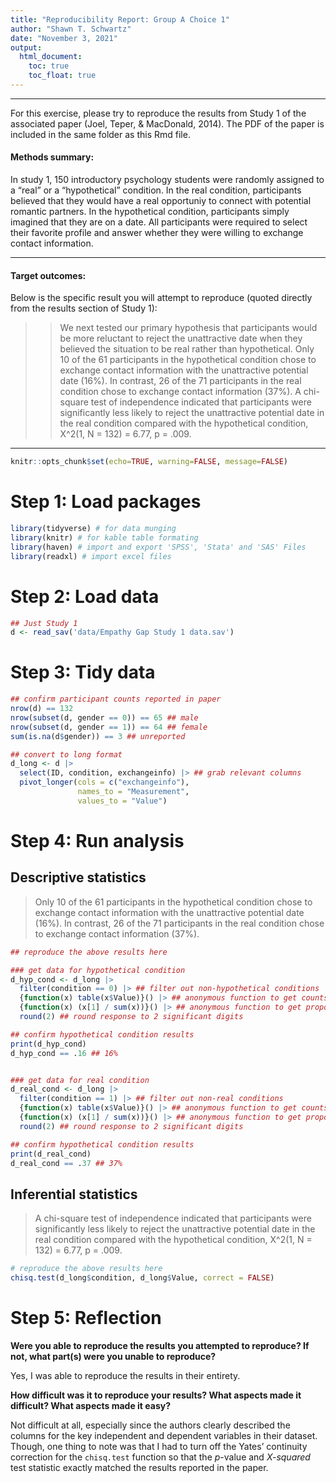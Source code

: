 ```yaml
---
title: "Reproducibility Report: Group A Choice 1"
author: "Shawn T. Schwartz"
date: "November 3, 2021"
output:
  html_document:
    toc: true
    toc_float: true
---
```


-------

For this exercise, please try to reproduce the results from Study 1 of the associated paper (Joel, Teper, & MacDonald, 2014). The PDF of the paper is included in the same folder as this Rmd file. 

#### Methods summary: 

In study 1, 150 introductory psychology students were randomly assigned to a "real" or a "hypothetical" condition. In the real condition, participants believed that they would have a real opportuniy to connect with potential romantic partners. In the hypothetical condition, participants simply imagined that they are on a date. All participants were required to select their favorite profile and answer whether they were willing to exchange contact information. 

------

#### Target outcomes: 

Below is the specific result you will attempt to reproduce (quoted directly from the results section of Study 1):

>> We next tested our primary hypothesis that participants would be more reluctant to reject the unattractive date when they believed the situation to be real rather than hypothetical. Only 10 of the 61 participants in the hypothetical condition chose to exchange contact information with the unattractive potential date (16%). In contrast, 26 of the 71 participants in the real condition chose to exchange contact information (37%). A chi-square test of independence indicated that participants were significantly less likely to reject the unattractive potential date in the real condition compared with the hypothetical condition, X^2(1, N = 132) = 6.77, p = .009.

------

```r
knitr::opts_chunk$set(echo=TRUE, warning=FALSE, message=FALSE)
```

# Step 1: Load packages

```r
library(tidyverse) # for data munging
library(knitr) # for kable table formating
library(haven) # import and export 'SPSS', 'Stata' and 'SAS' Files
library(readxl) # import excel files
```

# Step 2: Load data

```r
## Just Study 1
d <- read_sav('data/Empathy Gap Study 1 data.sav')
```

# Step 3: Tidy data

```r
## confirm participant counts reported in paper
nrow(d) == 132
nrow(subset(d, gender == 0)) == 65 ## male
nrow(subset(d, gender == 1)) == 64 ## female
sum(is.na(d$gender)) == 3 ## unreported

## convert to long format
d_long <- d |>
  select(ID, condition, exchangeinfo) |> ## grab relevant columns
  pivot_longer(cols = c("exchangeinfo"),
               names_to = "Measurement",
               values_to = "Value")
```

# Step 4: Run analysis

## Descriptive statistics

> Only 10 of the 61 participants in the hypothetical condition chose to exchange contact information with the unattractive potential date (16%). In contrast, 26 of the 71 participants in the real condition chose to exchange contact information (37%).

```r
## reproduce the above results here

### get data for hypothetical condition
d_hyp_cond <- d_long |>
  filter(condition == 0) |> ## filter out non-hypothetical conditions
  {function(x) table(x$Value)}() |> ## anonymous function to get counts for response value
  {function(x) (x[1] / sum(x))}() |> ## anonymous function to get proportion of yes to total responses
  round(2) ## round response to 2 significant digits

## confirm hypothetical condition results
print(d_hyp_cond)
d_hyp_cond == .16 ## 16%


### get data for real condition
d_real_cond <- d_long |>
  filter(condition == 1) |> ## filter out non-real conditions
  {function(x) table(x$Value)}() |> ## anonymous function to get counts for response value
  {function(x) (x[1] / sum(x))}() |> ## anonymous function to get proportion of yes to total responses
  round(2) ## round response to 2 significant digits

## confirm hypothetical condition results
print(d_real_cond)
d_real_cond == .37 ## 37%
```

## Inferential statistics

> A chi-square test of independence indicated that participants were significantly less likely to reject the unattractive potential date in the real condition compared with the hypothetical condition, X^2(1, N = 132) = 6.77, p = .009.

```r
# reproduce the above results here
chisq.test(d_long$condition, d_long$Value, correct = FALSE)
```

# Step 5: Reflection

**Were you able to reproduce the results you attempted to reproduce? If not, what part(s) were you unable to reproduce?**

Yes, I was able to reproduce the results in their entirety.

**How difficult was it to reproduce your results? What aspects made it difficult? What aspects made it easy?**

Not difficult at all, especially since the authors clearly described the columns for the key independent and dependent variables in their dataset. Though, one thing to note was that I had to turn off the Yates' continuity correction for the `chisq.test` function so that the *p*-value and *X-squared* test statistic exactly matched the results reported in the paper.


